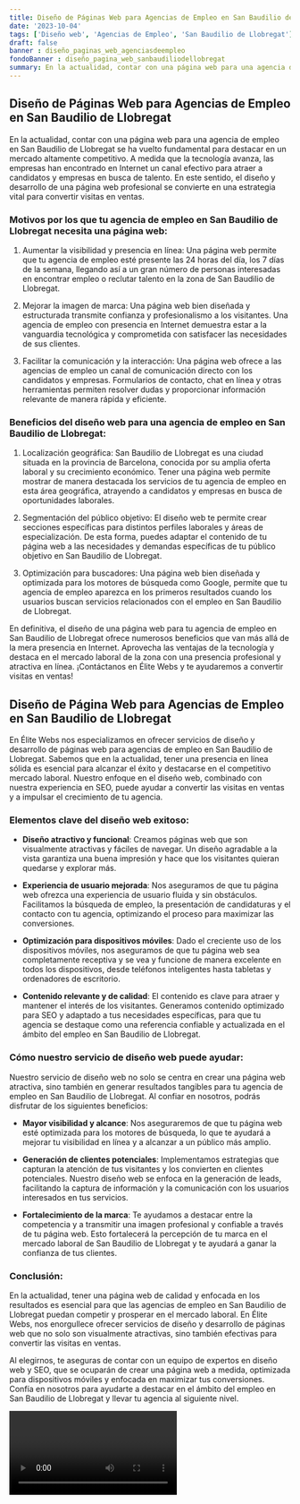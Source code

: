 ```yaml
---
title: Diseño de Páginas Web para Agencias de Empleo en San Baudilio de Llobregat
date: '2023-10-04'
tags: ['Diseño web', 'Agencias de Empleo', 'San Baudilio de Llobregat']
draft: false
banner : diseño_paginas_web_agenciasdeempleo
fondoBanner : diseño_pagina_web_sanbaudiliodellobregat
summary: En la actualidad, contar con una página web para una agencia de empleo en San Baudilio de Llobregat se ha vuelto fundamental para destacar en un mercado altamente competitivo. A medida que la tecnología avanza, las empresas han encontrado en Internet un canal efectivo para atraer a candidatos y empresas en busca de talento. En este sentido, el diseño y desarrollo de una página web profesional se convierte en una estrategia vital para convertir visitas en ventas.
---
```


## Diseño de Páginas Web para Agencias de Empleo en San Baudilio de Llobregat

En la actualidad, contar con una página web para una agencia de empleo en San Baudilio de Llobregat se ha vuelto fundamental para destacar en un mercado altamente competitivo. A medida que la tecnología avanza, las empresas han encontrado en Internet un canal efectivo para atraer a candidatos y empresas en busca de talento. En este sentido, el diseño y desarrollo de una página web profesional se convierte en una estrategia vital para convertir visitas en ventas.

### Motivos por los que tu agencia de empleo en San Baudilio de Llobregat necesita una página web:

1. Aumentar la visibilidad y presencia en línea: Una página web permite que tu agencia de empleo esté presente las 24 horas del día, los 7 días de la semana, llegando así a un gran número de personas interesadas en encontrar empleo o reclutar talento en la zona de San Baudilio de Llobregat.

2. Mejorar la imagen de marca: Una página web bien diseñada y estructurada transmite confianza y profesionalismo a los visitantes. Una agencia de empleo con presencia en Internet demuestra estar a la vanguardia tecnológica y comprometida con satisfacer las necesidades de sus clientes.

3. Facilitar la comunicación y la interacción: Una página web ofrece a las agencias de empleo un canal de comunicación directo con los candidatos y empresas. Formularios de contacto, chat en línea y otras herramientas permiten resolver dudas y proporcionar información relevante de manera rápida y eficiente.

### Beneficios del diseño web para una agencia de empleo en San Baudilio de Llobregat:

1. Localización geográfica: San Baudilio de Llobregat es una ciudad situada en la provincia de Barcelona, conocida por su amplia oferta laboral y su crecimiento económico. Tener una página web permite mostrar de manera destacada los servicios de tu agencia de empleo en esta área geográfica, atrayendo a candidatos y empresas en busca de oportunidades laborales.

2. Segmentación del público objetivo: El diseño web te permite crear secciones específicas para distintos perfiles laborales y áreas de especialización. De esta forma, puedes adaptar el contenido de tu página web a las necesidades y demandas específicas de tu público objetivo en San Baudilio de Llobregat.

3. Optimización para buscadores: Una página web bien diseñada y optimizada para los motores de búsqueda como Google, permite que tu agencia de empleo aparezca en los primeros resultados cuando los usuarios buscan servicios relacionados con el empleo en San Baudilio de Llobregat.

En definitiva, el diseño de una página web para tu agencia de empleo en San Baudilio de Llobregat ofrece numerosos beneficios que van más allá de la mera presencia en Internet. Aprovecha las ventajas de la tecnología y destaca en el mercado laboral de la zona con una presencia profesional y atractiva en línea. ¡Contáctanos en Élite Webs y te ayudaremos a convertir visitas en ventas!

<GifSeo />

<Cta />

## Diseño de Página Web para Agencias de Empleo en San Baudilio de Llobregat

En Élite Webs nos especializamos en ofrecer servicios de diseño y desarrollo de páginas web para agencias de empleo en San Baudilio de Llobregat. Sabemos que en la actualidad, tener una presencia en línea sólida es esencial para alcanzar el éxito y destacarse en el competitivo mercado laboral. Nuestro enfoque en el diseño web, combinado con nuestra experiencia en SEO, puede ayudar a convertir las visitas en ventas y a impulsar el crecimiento de tu agencia.

### Elementos clave del diseño web exitoso:

- **Diseño atractivo y funcional**: Creamos páginas web que son visualmente atractivas y fáciles de navegar. Un diseño agradable a la vista garantiza una buena impresión y hace que los visitantes quieran quedarse y explorar más.

- **Experiencia de usuario mejorada**: Nos aseguramos de que tu página web ofrezca una experiencia de usuario fluida y sin obstáculos. Facilitamos la búsqueda de empleo, la presentación de candidaturas y el contacto con tu agencia, optimizando el proceso para maximizar las conversiones.

- **Optimización para dispositivos móviles**: Dado el creciente uso de los dispositivos móviles, nos aseguramos de que tu página web sea completamente receptiva y se vea y funcione de manera excelente en todos los dispositivos, desde teléfonos inteligentes hasta tabletas y ordenadores de escritorio.

- **Contenido relevante y de calidad**: El contenido es clave para atraer y mantener el interés de los visitantes. Generamos contenido optimizado para SEO y adaptado a tus necesidades específicas, para que tu agencia se destaque como una referencia confiable y actualizada en el ámbito del empleo en San Baudilio de Llobregat.

### Cómo nuestro servicio de diseño web puede ayudar:

Nuestro servicio de diseño web no solo se centra en crear una página web atractiva, sino también en generar resultados tangibles para tu agencia de empleo en San Baudilio de Llobregat. Al confiar en nosotros, podrás disfrutar de los siguientes beneficios:

- **Mayor visibilidad y alcance**: Nos aseguraremos de que tu página web esté optimizada para los motores de búsqueda, lo que te ayudará a mejorar tu visibilidad en línea y a alcanzar a un público más amplio.

- **Generación de clientes potenciales**: Implementamos estrategias que capturan la atención de tus visitantes y los convierten en clientes potenciales. Nuestro diseño web se enfoca en la generación de leads, facilitando la captura de información y la comunicación con los usuarios interesados en tus servicios.

- **Fortalecimiento de la marca**: Te ayudamos a destacar entre la competencia y a transmitir una imagen profesional y confiable a través de tu página web. Esto fortalecerá la percepción de tu marca en el mercado laboral de San Baudilio de Llobregat y te ayudará a ganar la confianza de tus clientes.

### Conclusión:

En la actualidad, tener una página web de calidad y enfocada en los resultados es esencial para que las agencias de empleo en San Baudilio de Llobregat puedan competir y prosperar en el mercado laboral. En Élite Webs, nos enorgullece ofrecer servicios de diseño y desarrollo de páginas web que no solo son visualmente atractivas, sino también efectivas para convertir las visitas en ventas.

Al elegirnos, te aseguras de contar con un equipo de expertos en diseño web y SEO, que se ocuparán de crear una página web a medida, optimizada para dispositivos móviles y enfocada en maximizar tus conversiones. Confía en nosotros para ayudarte a destacar en el ámbito del empleo en San Baudilio de Llobregat y llevar tu agencia al siguiente nivel.

<Video />

<CtaBot job='Agencias de Empleo' city='San Baudilio de Llobregat'/>

<Gmaps query='San Baudilio de Llobregat+españa+maps' />